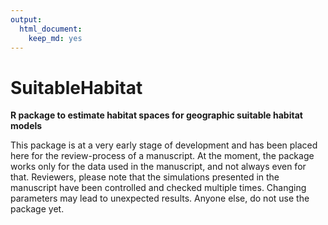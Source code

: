 ```yaml
---
output: 
  html_document: 
    keep_md: yes
---
```


# SuitableHabitat
**R package to estimate habitat spaces for geographic suitable habitat models**

This package is at a very early stage of development and has been placed here for the review-process of a manuscript. At the moment, the package works only for the data used in the manuscript, and not always even for that. Reviewers, please note that the simulations presented in the manuscript have been controlled and checked multiple times. Changing parameters may lead to unexpected results. Anyone else, do not use the package yet. 
